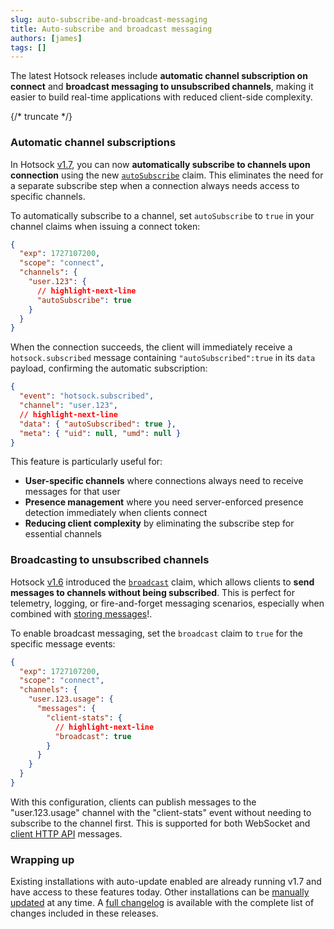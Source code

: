 ```yaml
---
slug: auto-subscribe-and-broadcast-messaging
title: Auto-subscribe and broadcast messaging
authors: [james]
tags: []
---
```


The latest Hotsock releases include **automatic channel subscription on connect** and **broadcast messaging to unsubscribed channels**, making it easier to build real-time applications with reduced client-side complexity.

{/* truncate */}

### Automatic channel subscriptions

In Hotsock [v1.7](/docs/installation/changelog/#v1.7.0), you can now **automatically subscribe to channels upon connection** using the new [`autoSubscribe`](/docs/connections/claims/#channels.autoSubscribe) claim. This eliminates the need for a separate subscribe step when a connection always needs access to specific channels.

To automatically subscribe to a channel, set `autoSubscribe` to `true` in your channel claims when issuing a connect token:

```json
{
  "exp": 1727107200,
  "scope": "connect",
  "channels": {
    "user.123": {
      // highlight-next-line
      "autoSubscribe": true
    }
  }
}
```

When the connection succeeds, the client will immediately receive a `hotsock.subscribed` message containing `"autoSubscribed":true` in its `data` payload, confirming the automatic subscription:

```json
{
  "event": "hotsock.subscribed",
  "channel": "user.123",
  // highlight-next-line
  "data": { "autoSubscribed": true },
  "meta": { "uid": null, "umd": null }
}
```

This feature is particularly useful for:

- **User-specific channels** where connections always need to receive messages for that user
- **Presence management** where you need server-enforced presence detection immediately when clients connect
- **Reducing client complexity** by eliminating the subscribe step for essential channels

### Broadcasting to unsubscribed channels

Hotsock [v1.6](/docs/installation/changelog/#v1.6.0) introduced the [`broadcast`](/docs/connections/claims/#channels.messages.broadcast) claim, which allows clients to **send messages to channels without being subscribed**. This is perfect for telemetry, logging, or fire-and-forget messaging scenarios, especially when combined with [storing messages](/docs/connections/claims/#channels.messages.store)!.

To enable broadcast messaging, set the `broadcast` claim to `true` for the specific message events:

```json
{
  "exp": 1727107200,
  "scope": "connect",
  "channels": {
    "user.123.usage": {
      "messages": {
        "client-stats": {
          // highlight-next-line
          "broadcast": true
        }
      }
    }
  }
}
```

With this configuration, clients can publish messages to the "user.123.usage" channel with the "client-stats" event without needing to subscribe to the channel first. This is supported for both WebSocket and [client HTTP API](/docs/connections/client-http-api/) messages.

### Wrapping up

Existing installations with auto-update enabled are already running v1.7 and have access to these features today. Other installations can be [manually updated](/docs/installation/updates/#manually-update-installation) at any time. A [full changelog](/docs/installation/changelog/) is available with the complete list of changes included in these releases.
